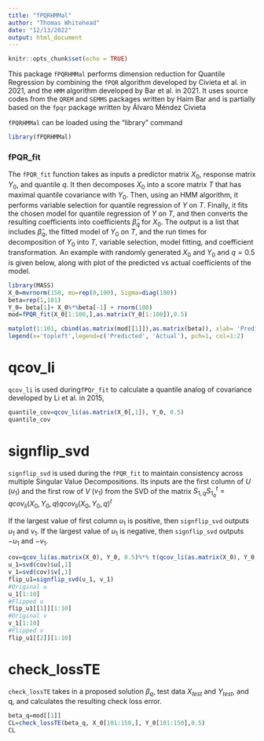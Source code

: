```yaml
---
title: "fPQRHMMal"
author: "Thomas Whitehead"
date: "12/13/2022"
output: html_document
---
```


```r
knitr::opts_chunk$set(echo = TRUE)
```

This package `fPQRHMMal` performs dimension reduction for Quantile Regression by combining the `fPQR` algorithm developed by Civieta et al. in 2021, and the `HMM` algorithm developed by Bar et al. in 2021. It uses source codes from the `QREM` and `SEMMS` packages written by Haim Bar and is partially based on the `fpqr` package written by Álvaro Méndez Civieta

`fPQRHMMal` can be loaded using the "library" command

```r
library(fPQRHMMal)
```

### fPQR_fit
The `fPQR_fit` function takes as inputs a predictor matrix $X_0$, response matrix $Y_0$, and quantile $q$. It then decomposes $X_0$ into a score matrix $T$ that has maximal quantile covariance with $Y_0$. Then, using an HMM algorithm, it performs variable selection for quantile regression of $Y$ on $T$. Finally, it fits the chosen model for quantile regression of $Y$ on $T$, and then converts the resulting coefficients into coefficients $\hat{\beta}_q$ for $X_0$. The output is a list that includes $\hat{\beta}_q$, the fitted model of $Y_0$ on $T$, and the run times for decomposition of $Y_0$ into $T$, variable selection, model fitting, and coefficient transformation. An example with randomly generated $X_0$ and $Y_0$ and $q=0.5$ is given below, along with plot of the predicted vs actual coefficients of the model.
```r
library(MASS)
X_0=mvrnorm(150, mu=rep(0,100), Sigma=diag(100))
beta=rep(1,101)
Y_0= beta[1]+ X_0%*%beta[-1] + rnorm(100)
mod=fPQR_fit(X_0[1:100,],as.matrix(Y_0[1:100]),0.5)
```

```r
matplot(1:101, cbind(as.matrix(mod[[1]]),as.matrix(beta)), xlab= 'Predictor Number', ylab='Coefficient Value', type ='b', col=1:2, pch=1, main="Predicted vs Actual Covariates")
legend(x='topleft',legend=c('Predicted', 'Actual'), pch=1, col=1:2)
```

# qcov_li
`qcov_li` is used during`fPQr_fit` to calculate a quantile analog of covariance developed by Li et al. in 2015,
```r
quantile_cov=qcov_li(as.matrix(X_0[,1]), Y_0, 0.5)
quantile_cov
```

# signflip_svd
`signflip_svd` is used during the `fPQR_fit` to maintain consistency across multiple Singular Value Decompositions. Its inputs are the first column of $U$ ($u_1$) and the first row of $V$ ($v_1$) from the SVD of the matrix $S_{1,q}S_{1_q}^t=qcov_{li}(X_0,Y_0,q)qcov_{li}(X_0,Y_0,q)^t$

If the largest value of first column $u_1$ is positive, then `signflip_svd` outputs $u_1$ and $v_1$. If the largest value of $u_1$ is negative, then `signflip_svd` outputs $-u_1$ and $-v_1$.

```r
cov=qcov_li(as.matrix(X_0), Y_0, 0.5)%*% t(qcov_li(as.matrix(X_0), Y_0, 0.5))
u_1=svd(cov)$u[,1]
v_1=svd(cov)$v[,1]
flip_u1=signflip_svd(u_1, v_1)
#Original u
u_1[1:10]
#Flipped u
flip_u1[[1]][1:10]
#Original v
v_1[1:10]
#Flipped v
flip_u1[[2]][1:10]
```

# check_lossTE

`check_lossTE` takes in a proposed solution $\beta_{q}$, test data $X_{test}$ and $Y_{test}$, and q, and calculates the resulting check loss error.

```r
beta_q=mod[[1]]
CL=check_lossTE(beta_q, X_0[101:150,], Y_0[101:150],0.5)
CL
```
